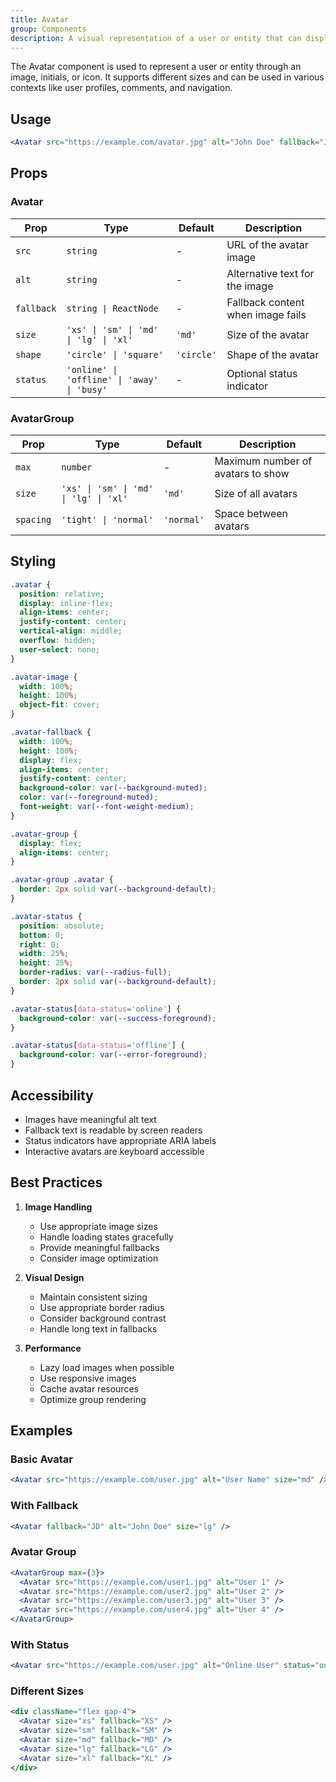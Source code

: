 ```yaml
---
title: Avatar
group: Components
description: A visual representation of a user or entity that can display an image, initials, or fallback icon.
---
```



The Avatar component is used to represent a user or entity through an image, initials, or icon. It supports different sizes and can be used in various contexts like user profiles, comments, and navigation.

## Usage

```jsx
<Avatar src="https://example.com/avatar.jpg" alt="John Doe" fallback="JD" />
```

## Props

### Avatar

| Prop       | Type                                        | Default    | Description                       |
| ---------- | ------------------------------------------- | ---------- | --------------------------------- |
| `src`      | `string`                                    | -          | URL of the avatar image           |
| `alt`      | `string`                                    | -          | Alternative text for the image    |
| `fallback` | `string \| ReactNode`                       | -          | Fallback content when image fails |
| `size`     | `'xs' \| 'sm' \| 'md' \| 'lg' \| 'xl'`      | `'md'`     | Size of the avatar                |
| `shape`    | `'circle' \| 'square'`                      | `'circle'` | Shape of the avatar               |
| `status`   | `'online' \| 'offline' \| 'away' \| 'busy'` | -          | Optional status indicator         |

### AvatarGroup

| Prop      | Type                                   | Default    | Description                       |
| --------- | -------------------------------------- | ---------- | --------------------------------- |
| `max`     | `number`                               | -          | Maximum number of avatars to show |
| `size`    | `'xs' \| 'sm' \| 'md' \| 'lg' \| 'xl'` | `'md'`     | Size of all avatars               |
| `spacing` | `'tight' \| 'normal'`                  | `'normal'` | Space between avatars             |

## Styling

```css
.avatar {
  position: relative;
  display: inline-flex;
  align-items: center;
  justify-content: center;
  vertical-align: middle;
  overflow: hidden;
  user-select: none;
}

.avatar-image {
  width: 100%;
  height: 100%;
  object-fit: cover;
}

.avatar-fallback {
  width: 100%;
  height: 100%;
  display: flex;
  align-items: center;
  justify-content: center;
  background-color: var(--background-muted);
  color: var(--foreground-muted);
  font-weight: var(--font-weight-medium);
}

.avatar-group {
  display: flex;
  align-items: center;
}

.avatar-group .avatar {
  border: 2px solid var(--background-default);
}

.avatar-status {
  position: absolute;
  bottom: 0;
  right: 0;
  width: 25%;
  height: 25%;
  border-radius: var(--radius-full);
  border: 2px solid var(--background-default);
}

.avatar-status[data-status='online'] {
  background-color: var(--success-foreground);
}

.avatar-status[data-status='offline'] {
  background-color: var(--error-foreground);
}
```

## Accessibility

- Images have meaningful alt text
- Fallback text is readable by screen readers
- Status indicators have appropriate ARIA labels
- Interactive avatars are keyboard accessible

## Best Practices

1. **Image Handling**

   - Use appropriate image sizes
   - Handle loading states gracefully
   - Provide meaningful fallbacks
   - Consider image optimization

2. **Visual Design**

   - Maintain consistent sizing
   - Use appropriate border radius
   - Consider background contrast
   - Handle long text in fallbacks

3. **Performance**
   - Lazy load images when possible
   - Use responsive images
   - Cache avatar resources
   - Optimize group rendering

## Examples

### Basic Avatar

```jsx
<Avatar src="https://example.com/user.jpg" alt="User Name" size="md" />
```

### With Fallback

```jsx
<Avatar fallback="JD" alt="John Doe" size="lg" />
```

### Avatar Group

```jsx
<AvatarGroup max={3}>
  <Avatar src="https://example.com/user1.jpg" alt="User 1" />
  <Avatar src="https://example.com/user2.jpg" alt="User 2" />
  <Avatar src="https://example.com/user3.jpg" alt="User 3" />
  <Avatar src="https://example.com/user4.jpg" alt="User 4" />
</AvatarGroup>
```

### With Status

```jsx
<Avatar src="https://example.com/user.jpg" alt="Online User" status="online" />
```

### Different Sizes

```jsx
<div className="flex gap-4">
  <Avatar size="xs" fallback="XS" />
  <Avatar size="sm" fallback="SM" />
  <Avatar size="md" fallback="MD" />
  <Avatar size="lg" fallback="LG" />
  <Avatar size="xl" fallback="XL" />
</div>
```
